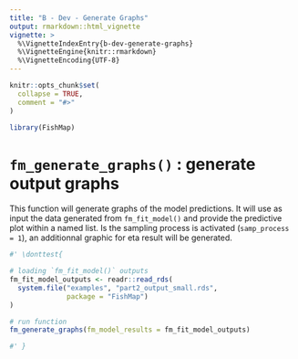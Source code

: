 ```yaml
---
title: "B - Dev - Generate Graphs"
output: rmarkdown::html_vignette
vignette: >
  %\VignetteIndexEntry{b-dev-generate-graphs}
  %\VignetteEngine{knitr::rmarkdown}
  %\VignetteEncoding{UTF-8}
---
```


```r
knitr::opts_chunk$set(
  collapse = TRUE,
  comment = "#>"
)
```

```r
library(FishMap)
```

<!-- WARNING - This vignette is generated by {fusen} from /dev/flat_fm_generate_graphs.Rmd: do not edit by hand -->

# `fm_generate_graphs()` : generate output graphs

This function will generate graphs of the model predictions. It will use as input the data generated from `fm_fit_model()` and provide the predictive plot within a named list. Is the sampling process is activated (`samp_process = 1`), an additionnal graphic for eta result will be generated.


```r
#' \donttest{

# loading `fm_fit_model()` outputs
fm_fit_model_outputs <- readr::read_rds(
  system.file("examples", "part2_output_small.rds",
              package = "FishMap")
)

# run function
fm_generate_graphs(fm_model_results = fm_fit_model_outputs)

#' }
```

